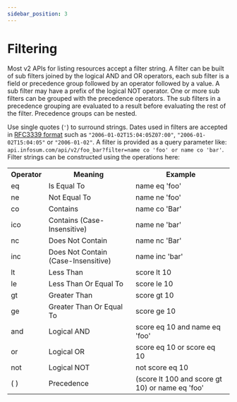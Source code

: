 ```yaml
---
sidebar_position: 3
---
```


# Filtering

Most v2 APIs for listing resources accept a filter string. A filter can be built of sub filters joined by the logical AND and OR operators, each sub filter is a field or precedence group followed by an operator followed by a value.
A sub filter may have a prefix of the logical NOT operator. One or more sub filters can be grouped with the precedence operators.
The sub filters in a precedence grouping are evaluated to a result before evaluating the rest of the filter. Precedence groups can be nested.

Use single quotes (`'`) to surround strings. Dates used in filters are accepted in [RFC3339 format](https://datatracker.ietf.org/doc/html/rfc3339) such as `"2006-01-02T15:04:05Z07:00"`, `"2006-01-02T15:04:05"` or `"2006-01-02"`.
A filter is provided as a query parameter like: `api.infosum.com/api/v2/foo_bar?filter=name co 'foo' or name co 'bar'`. Filter strings can be constructed using the operations here:
<table>
    <tr>
        <th>Operator</th>
        <th>Meaning</th>
        <th>Example</th>
    </tr>
    <tr>
        <td>eq</td>
        <td>Is Equal To</td>
        <td>name eq 'foo'</td>
    </tr>
    <tr>
        <td>ne</td>
        <td>Not Equal To</td>
        <td>name ne 'foo'</td>
    </tr>
    <tr>
        <td>co</td>
        <td>Contains</td>
        <td>name co 'Bar'</td>
    </tr>
    <tr>
        <td>ico</td>
        <td>Contains (Case-Insensitive)</td>
        <td>name ne 'bar'</td>
    </tr>
    <tr>
        <td>nc</td>
        <td>Does Not Contain</td>
        <td>name nc 'Bar'</td>
    </tr>
    <tr>
        <td>inc</td>
        <td>Does Not Contain (Case-Insensitive)</td>
        <td>name inc 'bar'</td>
    </tr>
    <tr>
        <td>lt</td>
        <td>Less Than</td>
        <td>score lt 10</td>
    </tr>
    <tr>
        <td>le</td>
        <td>Less Than Or Equal To</td>
        <td>score le 10</td>
    </tr>
    <tr>
        <td>gt</td>
        <td>Greater Than</td>
        <td>score gt 10</td>
    </tr>
    <tr>
        <td>ge</td>
        <td>Greater Than Or Equal To</td>
        <td>score ge 10</td>
    </tr>
    <tr>
        <td>and</td>
        <td>Logical AND</td>
        <td>score eq 10 and name eq 'foo'</td>
    </tr>
    <tr>
        <td>or</td>
        <td>Logical OR</td>
        <td>score eq 10 or score eq 10</td>
    </tr>
    <tr>
        <td>not</td>
        <td>Logical NOT</td>
        <td>not score eq 10</td>
    </tr>
    <tr>
        <td>( )</td>
        <td>Precedence</td>
        <td>(score lt 100 and score gt 10) or name eq 'foo'</td>
    </tr>
</table>

